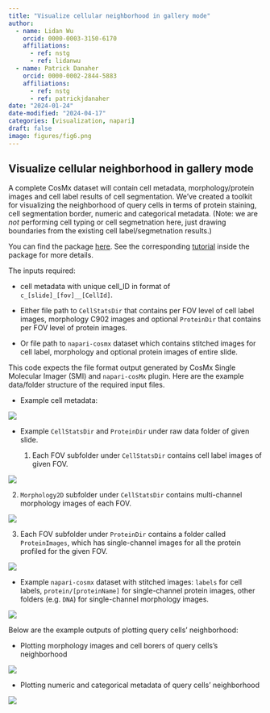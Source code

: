 ```yaml
---
title: "Visualize cellular neighborhood in gallery mode"
author:
  - name: Lidan Wu
    orcid: 0000-0003-3150-6170
    affiliations: 
      - ref: nstg
      - ref: lidanwu
  - name: Patrick Danaher
    orcid: 0000-0002-2844-5883
    affiliations:
      - ref: nstg
      - ref: patrickjdanaher
date: "2024-01-24"
date-modified: "2024-04-17"
categories: [visualization, napari]
draft: false
image: figures/fig6.png
---
```


## Visualize cellular neighborhood in gallery mode

A complete CosMx dataset will contain cell metadata, morphology/protein images and cell label results of cell segmentation. 
We've created a toolkit for visualizing the neighborhood of query cells in terms of protein staining, cell segmentation border, numeric and categorical metadata. (Note: we are *not* performing cell typing or cell segmetnation here, just drawing boundaries from the existing cell label/segmetnation results.)

You can find the package [here](https://github.com/Nanostring-Biostats/CosMx-Analysis-Scratch-Space/tree/Main/_code/NeighVizGallery){target="_blank"}. See the corresponding [tutorial](https://github.com/Nanostring-Biostats/CosMx-Analysis-Scratch-Space/blob/Main/_code/NeighVizGallery/vignettes/tutorial.R){target="_blank"} inside the package for more details. 

The inputs required:

- cell metadata with unique cell_ID in format of `c_[slide]_[fov]__[CellId]`.

- Either file path to `CellStatsDir` that contains per FOV level of cell label images, morphology C902 images and optional `ProteinDir` that contains per FOV level of protein images. 

- Or file path to `napari-cosmx` dataset which contains stitched images for cell label, morphology and optional protein images of entire slide.


This code expects the file format output generated by CosMx Single Molecular Imager (SMI) and `napari-cosMx` plugin. Here are the example data/folder structure of the required input files. 

- Example cell metadata:

![](figures/fig1.png)
  

- Example `CellStatsDir` and `ProteinDir` under raw data folder of given slide. 

  1. Each FOV subfolder under `CellStatsDir` contains cell label images of given FOV. 
  
![](figures/fig2.png)

  
  2. `Morphology2D` subfolder under `CellStatsDir` contains multi-channel morphology images of each FOV.  
  
![](figures/fig3.png)
  
  
  3. Each FOV subfolder under `ProteinDir` contains a folder called `ProteinImages`, which has single-channel images for all the protein profiled for the given FOV. 
  
![](figures/fig4.png)


- Example `napari-cosmx` dataset with stitched images: `labels` for cell labels, `protein/[proteinName]` for single-channel protein images, other folders (e.g. `DNA`) for single-channel morphology images. 

![](figures/fig5.png)

Below are the example outputs of plotting query cells' neighborhood: 

  - Plotting morphology images and cell borers of query cells's neighborhood 
  
![](figures/fig6.png)

  - Plotting numeric and categorical metadata of query cells' neighborhood
  
![](figures/fig7.png)


